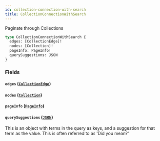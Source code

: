 ```yaml
---
id: collection-connection-with-search
title: CollectionConnectionWithSearch
---
```



Paginate through Collections


```graphql
type CollectionConnectionWithSearch {
  edges: [CollectionEdge]!
  nodes: [Collection]!
  pageInfo: PageInfo!
  querySuggestions: JSON
}
```


### Fields

#### `edges` ([`CollectionEdge`](/developers/demandhq-apis/demand-api/graphql/reference/objects/collection-edge))




#### `nodes` ([`Collection`](/developers/demandhq-apis/demand-api/graphql/reference/objects/collection))




#### `pageInfo` ([`PageInfo`](/developers/demandhq-apis/demand-api/graphql/reference/objects/page-info))




#### `querySuggestions` ([`JSON`](/developers/demandhq-apis/demand-api/graphql/reference/scalars/json))

This is an object with terms in the query as keys, and a suggestion for that
term as the value. This is often referred to as 'Did you mean?'




